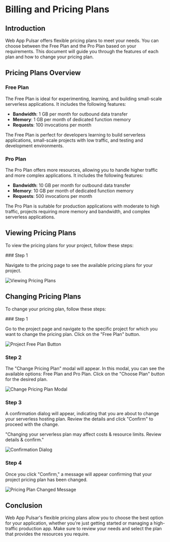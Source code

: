 
# Billing and Pricing Plans

## Introduction

Web App Pulsar offers flexible pricing plans to meet your needs. You can choose between the Free Plan and the Pro Plan based on your requirements. This document will guide you through the features of each plan and how to change your pricing plan.

## Pricing Plans Overview

### Free Plan

The Free Plan is ideal for experimenting, learning, and building small-scale serverless applications. It includes the following features:

- **Bandwidth**: 1 GB per month for outbound data transfer
- **Memory**: 1 GB per month of dedicated function memory
- **Requests**: 100 invocations per month

<Callout>
	The Free Plan is perfect for developers learning to build serverless
	applications, small-scale projects with low traffic, and testing and
	development environments.
</Callout>

### Pro Plan

The Pro Plan offers more resources, allowing you to handle higher traffic and more complex applications. It includes the following features:

- **Bandwidth**: 10 GB per month for outbound data transfer
- **Memory**: 10 GB per month of dedicated function memory
- **Requests**: 500 invocations per month

<Callout>
	The Pro Plan is suitable for production applications with moderate to high
	traffic, projects requiring more memory and bandwidth, and complex serverless
	applications.
</Callout>

## Viewing Pricing Plans

To view the pricing plans for your project, follow these steps:

<Steps>
### Step 1

Navigate to the pricing page to see the available pricing plans for your project.

<Image src="/images/pricing-view.png" alt="Viewing Pricing Plans" width={500} height={500} />
</Steps>

## Changing Pricing Plans

To change your pricing plan, follow these steps:

<Steps>
### Step 1

Go to the project page and navigate to the specific project for which you want to change the pricing plan. Click on the "Free Plan" button.

<Image
	src="/images/project-free-plan.png"
	alt="Project Free Plan Button"
	width={500}
	height={500}
/>

### Step 2

The "Change Pricing Plan" modal will appear. In this modal, you can see the available options: Free Plan and Pro Plan. Click on the "Choose Plan" button for the desired plan.

<Image
	src="/images/pricing-change.png"
	alt="Change Pricing Plan Modal"
	width={500}
	height={500}
/>

### Step 3

A confirmation dialog will appear, indicating that you are about to change your serverless hosting plan. Review the details and click "Confirm" to proceed with the change.

<Callout>
	"Changing your serverless plan may affect costs & resource limits. Review
	details & confirm."
</Callout>

<Image
	src="/images/pricing-confirm.png"
	alt="Confirmation Dialog"
	width={500}
	height={500}
/>

### Step 4

Once you click "Confirm," a message will appear confirming that your project pricing plan has been changed.

<Image src="/images/pricing-changed.png" alt="Pricing Plan Changed Message" width={500} height={500} />
</Steps>

## Conclusion

Web App Pulsar's flexible pricing plans allow you to choose the best option for your application, whether you're just getting started or managing a high-traffic production app. Make sure to review your needs and select the plan that provides the resources you require.
